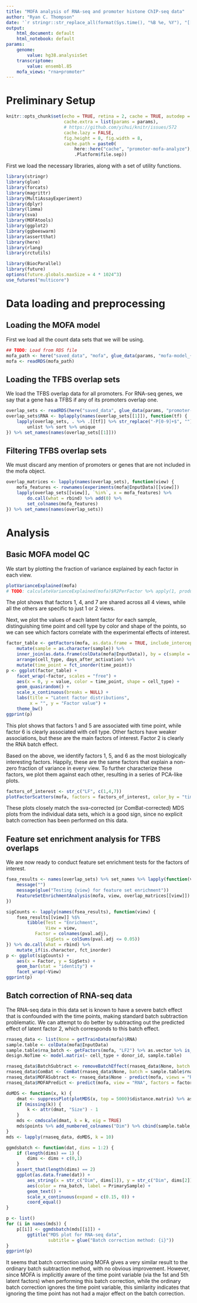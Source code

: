 ```yaml
---
title: "MOFA analysis of RNA-seq and promoter histone ChIP-seq data"
author: "Ryan C. Thompson"
date: '`r stringr::str_replace_all(format(Sys.time(), "%B %e, %Y"), "[[:space:]]+", " ")`'
output:
    html_document: default
    html_notebook: default
params:
    genome:
        value: hg38.analysisSet
    transcriptome:
        value: ensembl.85
    mofa_views: "rna+promoter"
---
```


# Preliminary Setup

```r
knitr::opts_chunk$set(echo = TRUE, retina = 2, cache = TRUE, autodep = TRUE,
                      cache.extra = list(params = params),
                      # https://github.com/yihui/knitr/issues/572
                      cache.lazy = FALSE,
                      fig.height = 8, fig.width = 8,
                      cache.path = paste0(
                          here::here("cache", "promoter-mofa-analyze"),
                          .Platform$file.sep))
```

First we load the necessary libraries, along with a set of utility functions.

```r
library(stringr)
library(glue)
library(forcats)
library(magrittr)
library(MultiAssayExperiment)
library(dplyr)
library(limma)
library(sva)
library(MOFAtools)
library(ggplot2)
library(ggbeeswarm)
library(assertthat)
library(here)
library(rlang)
library(rctutils)

library(BiocParallel)
library(future)
options(future.globals.maxSize = 4 * 1024^3)
use_futures("multicore")
```

# Data loading and preprocessing

## Loading the MOFA model

First we load all the count data sets that we will be using.

```r
## TODO: Load from RDS file
mofa_path <- here("saved_data", "mofa", glue_data(params, "mofa-model_{genome}_{transcriptome}_{mofa_views}.RDS"))
mofa <- readRDS(mofa_path)
```

## Loading the TFBS overlap sets

We load the TFBS overlap data for all promoters. For RNA-seq genes, we say that a gene has a TFBS if any of its promoters overlap one.

```r
overlap_sets <- readRDS(here("saved_data", glue_data(params, "promoter-tfbs-overlap_{genome}_{transcriptome}.RDS")))
overlap_sets$RNA <- bplapply(names(overlap_sets[[1]]), function(tf) {
    lapply(overlap_sets, . %>% .[[tf]] %>% str_replace("-P[0-9]+$", "")) %>%
        unlist %>% sort %>% unique
}) %>% set_names(names(overlap_sets[[1]]))
```

## Filtering TFBS overlap sets

We must discard any mention of promoters or genes that are not included in the mofa object.

```r
overlap_matrices <- lapply(names(overlap_sets), function(view) {
    mofa_features <- rownames(experiments(mofa@InputData)[[view]])
    lapply(overlap_sets[[view]], `%in%`, x = mofa_features) %>%
        do.call(what = rbind) %>% add(0) %>%
        set_colnames(mofa_features)
}) %>% set_names(names(overlap_sets))
```

# Analysis

## Basic MOFA model QC

We start by plotting the fraction of variance explained by each factor in each view.

```r
plotVarianceExplained(mofa)
# TODO: calculateVarianceExplained(mofa)$R2PerFactor %>% apply(1, product) %>% log10 %>% multiply_by(-1) %>% sort
```

The plot shows that factors 1, 4, and 7 are shared across all 4 views, while all the others are specific to just 1 or 2 views.

Next, we plot the values of each latent factor for each sample, distinguishing time point and cell type by color and shape of the points, so we can see which factors correlate with the experimental effects of interest.

```r
factor_table <- getFactors(mofa, as.data.frame = TRUE, include_intercept = FALSE) %>%
    mutate(sample = as.character(sample)) %>%
    inner_join(as.data.frame(colData(mofa@InputData)), by = c(sample = "PrimarySample")) %>%
    arrange(cell_type, days_after_activation) %>%
    mutate(time_point = fct_inorder(time_point))
p <- ggplot(factor_table) +
    facet_wrap(~factor, scales = "free") +
    aes(x = 0, y = value, color = time_point, shape = cell_type) +
    geom_quasirandom() +
    scale_x_continuous(breaks = NULL) +
    labs(title = "Latent factor distributions",
         x = "", y = "Factor value") +
    theme_bw()
ggprint(p)
```

This plot shows that factors 1 and 5 are associated with time point, while factor 6 is clearly associated with cell type. Other factors have weaker associations, but these are the main factors of interest. Factor 2 is clearly the RNA batch effect.

Based on the above, we identify factors 1, 5, and 6 as the most biologically interesting factors. Happily, these are the same factors that explain a non-zero fraction of variance in every view. To further characterize these factors, we plot them against each other, resulting in a series of PCA-like plots.

```r
factors_of_interest <- str_c("LF", c(1,4,7))
plotFactorScatters(mofa, factors = factors_of_interest, color_by = "time_point", shape_by = "cell_type")
```

These plots closely match the sva-corrected (or ComBat-corrected) MDS plots from the individual data sets, which is a good sign, since no explicit batch correction has been performed on this data.

## Feature set enrichment analysis for TFBS overlaps

We are now ready to conduct feature set enrichment tests for the factors of interest.

```r
fsea_results <- names(overlap_sets) %>% set_names %>% lapply(function(view) {
    message("")
    message(glue("Testing {view} for feature set enrichment"))
    FeatureSetEnrichmentAnalysis(mofa, view, overlap_matrices[[view]])
})
```

```r
sigCounts <- lapply(names(fsea_results), function(view) {
    fsea_results[[view]] %$%
        tibble(Test = "Enrichment",
               View = view,
           Factor = colnames(pval.adj),
               SigSets = colSums(pval.adj <= 0.05))
}) %>% do.call(what = rbind) %>%
    mutate_if(is.character, fct_inorder)
p <- ggplot(sigCounts) +
    aes(x = Factor, y = SigSets) +
    geom_bar(stat = "identity") +
    facet_wrap(~View)
ggprint(p)
```

## Batch correction of RNA-seq data

The RNA-seq data in this data set is known to have a severe batch effect that is confounded with the time points, making standard batch subtraction problematic. We can attempt to do better by subtracting out the predicted effect of latent factor 2, which corresponds to this batch effect.

```r
rnaseq_data <- list(None = getTrainData(mofa)$RNA)
sample.table <- colData(mofa@InputData)
sample.table$rna_batch <- getFactors(mofa, "LF2") %>% as.vector %>% is_less_than(0) %>% ifelse(., "A", "B")
design.NoTime <- model.matrix(~ cell_type + donor_id, sample.table)

rnaseq_data$BatchSubtract <- removeBatchEffect(rnaseq_data$None, batch = sample.table$rna_batch, design = design.NoTime)
rnaseq_data$ComBat <- ComBat(rnaseq_data$None, batch = sample.table$rna_batch, mod = design.NoTime, par.prior = TRUE)
rnaseq_data$MOFASubtract <- rnaseq_data$None - predict(mofa, views = "RNA", factors = "LF2")$RNA
rnaseq_data$MOFAPredict <- predict(mofa, view = "RNA", factors = factors_of_interest)$RNA

doMDS <- function(x, k) {
    dmat <- suppressPlot(plotMDS(x, top = 5000)$distance.matrix) %>% as.dist
    if (missing(k)) {
        k <- attr(dmat, "Size") - 1
    }
    mds <- cmdscale(dmat, k = k, eig = TRUE)
    mds$points %>% add_numbered_colnames("Dim") %>% cbind(sample.table, .)
}
mds <- lapply(rnaseq_data, doMDS, k = 10)

ggmdsbatch <- function(dat, dims = 1:2) {
    if (length(dims) == 1) {
        dims <- dims + c(0,1)
    }
    assert_that(length(dims) == 2)
    ggplot(as.data.frame(dat)) +
        aes_string(x = str_c("Dim", dims[1]), y = str_c("Dim", dims[2])) +
        aes(color = rna_batch, label = PrimarySample) +
        geom_text() +
        scale_x_continuous(expand = c(0.15, 0)) +
        coord_equal()
}

p <- list()
for (i in names(mds)) {
    p[[i]] <- ggmdsbatch(mds[[i]]) +
        ggtitle("MDS plot for RNA-seq data",
                subtitle = glue("Batch correction method: {i}"))
}
ggprint(p)
```

It seems that batch correction using MOFA gives a very similar result to the ordinary batch subtraction method, with no obvious improvement. However, since MOFA is implicitly aware of the time point variable (via the 1st and 5th latent factors) when performing this batch correction, while the ordinary batch correction ignores the time point variable, this similarity indicates that ignoring the time point has not had a major effect on the batch correction.
